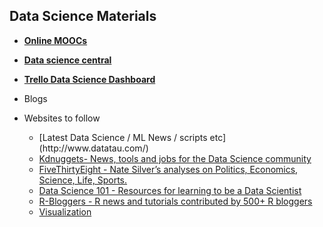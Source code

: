
## Data Science Materials

 * **[Online MOOCs](http://www.quora.com/What-are-the-best-data-science-MOOCs/answer/Thia-Kai-Xin)**
 * **[Data science central](http://www.datasciencecentral.com/profiles/blogs/huge-trello-list-of-great-data-science-resources)**
 * **[Trello Data Science Dashboard](https://trello.com/b/rbpEfMld/data-science)**
 
 
 * Blogs
  
 * Websites to follow
   + [Latest Data Science / ML News / scripts etc] (http://www.datatau.com/)
   + [Kdnuggets- News, tools and jobs for the Data Science community](http://www.kdnuggets.com/)
   + [FiveThirtyEight - Nate Silver's analyses on Politics, Economics, Science, Life, Sports.](http://fivethirtyeight.com/)
   + [Data Science 101 - Resources for learning to be a Data Scientist](http://101.datascience.community/)
   + [R-Bloggers - R news and tutorials contributed by 500+ R bloggers](http://www.r-bloggers.com/)
   + [Visualization](www.flowingdata.com)
 

 